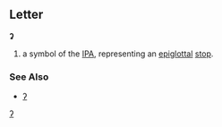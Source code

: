 ==Letter==
'''ʡ'''

#a symbol of the [[IPA]], representing an [[epiglottal]] [[stop]].
===See Also===
*[[ʔ]]
[[Category:IPA symbols|ʔ]]